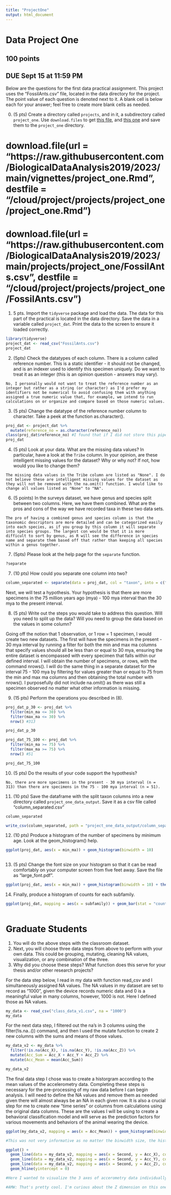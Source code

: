 ```yaml
---
title: "ProjectOne"
output: html_document
---
```



# Data Project One

## 100 points
## DUE Sept 15 at 11:59 PM

Below are the questions for the first data practical assignment. This project uses the "FossilAnts.csv" file, located in the data directory for the project. The point value of each question is denoted next to it. A blank cell is below each for your answer; feel free to create more blank cells as needed.

0. (5 pts) Create a directory called `projects`, and in it, a subdirectory called `project_one`. Use `download.files` to get [this file](https://raw.githubusercontent.com/BiologicalDataAnalysis2019/2023/main/vignettes/project_one.Rmd), and [this one](https://raw.githubusercontent.com/BiologicalDataAnalysis2019/2023/main/projects/project_one/FossilAnts.csv) and save them to the `project_one` directory.

# download.file(url = "https://raw.githubusercontent.com/BiologicalDataAnalysis2019/2023/main/vignettes/project_one.Rmd", destfile = "/cloud/project/projects/project_one/project_one.Rmd")
# download.file(url = "https://raw.githubusercontent.com/BiologicalDataAnalysis2019/2023/main/projects/project_one/FossilAnts.csv", destfile = "/cloud/project/projects/project_one/FossilAnts.csv")

1. 5 pts. Import the `tidyverse` package and load the data. The data for this part of the practical is located in the data directory. Save the data in a variable called `project_dat`. Print the data to the screen to ensure it loaded correctly.

```r
library(tidyverse)
project_dat <- read_csv("FossilAnts.csv")
project_dat

```

2. (5pts) Check the datatypes of each column. There is a column called reference number. This is a static identifier - it should not be changed, and is an indexer used to identify this specimen uniquely. Do we want to treat it as an integer (this is an opinion question - answers may vary).

```
No, I personally would not want to treat the reference number as an integer but rather as a string (or character) as I'd prefer my identifiers not be numerical to avoid confusing them with anything assigned a true numeric value that, for example, we intend to run calculations on or organize and compare based on those numeric values.
```

3. (5 pts) Change the datatype of the reference number column to character. Take a peek at the function as.character().

```r
proj_dat <- project_dat %>% 
  mutate(reference_no = as.character(reference_no)) 
class(proj_dat$reference_no) #I found that if I did not store this pipe as another name, the reference number column remained numeric
proj_dat

```

4. (5 pts) Look at your data. What are the missing data values? In particular, have a look at the `Tribe` column. In your opinion, are these intelligent missing values for the dataset? Why or why not? If not, how would you like to change them? 

```
The missing data values in the Tribe column are listed as "None". I do not believe these are intelligent missing values for the dataset as they will not be removed with the na.omit() function. I would like to change all values listed as "None" to "NA".

```

6. (5 points) In the surveys dataset, we have genus and species split between two columns. Here, we have them combined. What are the pros and cons of the way we have recorded taxa in these two data sets.

```
The pro of having a combined genus and species column is that the taxonomic descriptors are more detailed and can be categorized easily into each species, as if you group by this column it will separate into species groups. The largest con would be that it is more difficult to sort by genus, as R will see the difference in species name and separate them based off that rather than keeping all species within a genus together.
```

7. (5pts) Please look at the help page for the `separate` function.

```r
?separate
```


7. (10 pts) How could you separate one column into two? 

```r
column_separated <- separate(data = proj_dat, col = "taxon", into = c("genus", "species"), sep = "_")
```

Next, we will test a hypothesis. Your hypothesis is that there are more specimens in the 75 million years ago (mya) - 100 mya interval than the 30 mya to the present interval.

8. (5 pts) Write out the steps you would take to address this question. Will you need to split up the data? Will you need to group the data based on the values in some column? 

Going off the notion that 1 observation, or 1 row = 1 specimen, I would create two new datasets. The first will have the specimens in the present - 30 mya interval by running a filter for both the min and max ma columns that specify values should all be less than or equal to 30 mya, ensuring the entire dataset is encompassed with every specimen that falls within our defined interval. I will obtain the number of specimens, or rows, with the command nrows(). I will do the same thing in a separate dataset for the interval 75 - 100 mya by filtering for values greater than or equal to 75 from the min and max ma columns and then obtaining the total number with nrows(). I purposefully did not include na.omit() as there was still a specimen observed no matter what other information is missing. 


9. (15 pts) Perform the operations you described in (8). 

```r

proj_dat_p_30 <- proj_dat %>% 
  filter(min_ma <= 30) %>% 
  filter(max_ma <= 30) %>% 
  nrow() #313

proj_dat_p_30

proj_dat_75_100 <- proj_dat %>% 
  filter(min_ma >= 75) %>% 
  filter(max_ma >= 75) %>% 
  nrow() #51

proj_dat_75_100
```

10. (5 pts) Do the results of your code support the hypothesis? 

```
No, there are more specimens in the present - 30 mya interval (n = 313) than there are specimens in the 75 - 100 mya interval (n = 51).
```


11. (10 pts) Save the dataframe with the split taxon columns into a new directory called `project_one_data_output`. Save it as a csv file called "column_separated.csv" 

```r
column_separated

write_csv(column_separated, path = "project_one_data_output/column_separated.csv")

```

12. (10 pts) Produce a histogram of the number of specimens by minimum age. Look at the geom_histogram() help.

```r
ggplot(proj_dat, aes(x = min_ma)) + geom_histogram(binwidth = 10)
  

```

13. (5 pts) Change the font size on your histogram so that it can be read comfortably on your computer screen from five feet away. Save the file as "large_font.pdf".

```r
ggplot(proj_dat, aes(x = min_ma)) + geom_histogram(binwidth = 10) + theme(text = element_text(size = 50))
```

14. Finally, produce a histogram of counts for each subfamily.

```r


ggplot(proj_dat, mapping = aes(x = subfamily)) + geom_bar(stat = "count")
       

```


# Graduate Students

1. You will do the above steps with the classroom dataset.
2. Next, you will choose three data steps from above to perform with your own data. This could be grouping, mutating, cleaning NA values, visualization, or any combination of the three. 
3. Why did you choose these steps? What function does this serve for your thesis and/or other research projects? 

For the data step below, I read in my data with function read_csv and I simultaneously assigned NA values. The NA values in my dataset are set to record as "1000", given the device records numeric data and 0 is a meaningful value in many columns, however, 1000 is not. Here I defined those as NA values.
```r
my_data <- read_csv("class_data_v1.csv", na = "1000")
my_data

```

For the next data step, I filtered out the na's in 3 columns using the filter(!is.na..()) command, and then I used the mutate function to create 2 new columns with the sums and means of those values.
```r
my_data_v2 <- my_data %>% 
  filter(!is.na(Acc_X), !is.na(Acc_Y), !is.na(Acc_Z)) %>% 
  mutate(Acc_Sum = Acc_X + Acc_Y + Acc_Z) %>% 
  mutate(Acc_Mean = mean(Acc_Sum))

my_data_v2
```

The final data step I chose was to create a historgram according to the mean values of the accelerometry data. Completing these steps is necessary for the pre-processing of my raw data before I can begin analysis. I will need to define the NA values and remove them as needed given there will almost always be an NA in each given row. It is also a crucial step for me to create new "time series" or columns from calculations using the original data columns. These are the values I will be using to create a behavioral classification model and will serve as the prediction factors for various movements and behaviors of the animal wearing the device. 
```r
ggplot(my_data_v2, mapping = aes(x = Acc_Mean)) + geom_histogram(binwidth = 1)

#This was not very informative as no matter the binwidth size, the histogram is uniform meaning my data is likely near uniformly distributed in terms of frequencies of values. This makes sense given the measurements being taken, so I decided to plot the means a different way.

ggplot() +
  geom_line(data = my_data_v2, mapping = aes(x = Second, y = Acc_X), color = "lightgreen") +
  geom_line(data = my_data_v2, mapping = aes(x = Second, y = Acc_Y), color = "skyblue2") +
  geom_line(data = my_data_v2, mapping = aes(x = Second, y = Acc_Z), color = "goldenrod1") +
  geom_hline(yintercept = 0) 

#Here I wanted to visualize the 3 axes of accerometry data individually plotted against time. In this case I just chose to make the y axis = seconds. However, this is because the module recording ms on the device is not synched at the moment but in the future I would like to find a way to create a time column that has continuous, sequential values at accurate intervals. Here there are many values per second and so I am curious if the ones displayed are an average, first value, etc. and how I would go about smoothing this graph out. I will eventually be averaging values over the entire second so it would be valuable to know this.

#AMW: That's pretty cool. I'm curious about the Z dimension on this one.
```


